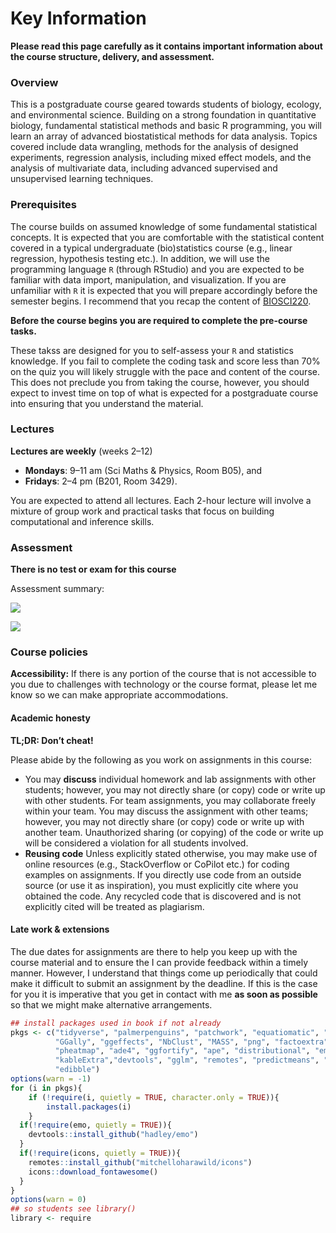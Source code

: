 # Key Information {-}

<div class="alert alert-danger" role="alert">
<span><strong>**Please read this page carefully as it contains important information about the course structure, delivery, and assessment.**</span></strong>
</div>

### Overview {-}

This is a postgraduate course geared towards students of biology, ecology, and environmental science. Building on a strong foundation in quantitative biology, fundamental statistical methods and basic R programming, you will learn an array of advanced biostatistical methods for data analysis. Topics covered include data wrangling, methods for the analysis of designed experiments, regression analysis, including mixed effect models, and the analysis of multivariate data, including advanced supervised and unsupervised learning techniques. 

### Prerequisites {-}

The course builds on assumed knowledge of some fundamental statistical concepts. It is expected that you are comfortable with the statistical content covered in a typical undergraduate (bio)statistics course (e.g., linear regression, hypothesis testing etc.). In addition, we will use the programming language `R` (through RStudio) and you are expected to be familiar with data import, manipulation, and visualization. If you are unfamiliar with `R` it is expected that you will prepare accordingly before the semester begins. I recommend that you recap the content of [BIOSCI220](https://biosci220.github.io/BIOSCI220/).

<div class="alert alert-danger" role="alert">

<span><strong>Before the course begins you are required to complete the pre-course tasks.</span></strong>


</div>

These takss are designed for you to self-assess your `R` and statistics knowledge. If you fail to complete the coding task and score less than 70% on the quiz you will likely struggle with the pace and content of the course. This does not preclude you from taking the course, however, you should expect to invest time on top of what is expected for a postgraduate course into ensuring that you understand the material.

### Lectures {-}

<div class="alert alert-danger" role="alert">

<span><strong>Lectures are weekly</span></strong> (weeks 2–12)
 <ul>
  <li>**Mondays**: 9–11 am (Sci Maths & Physics, Room B05), and </li>
  <li>**Fridays**: 2–4 pm (B201, Room 3429). </li>
</ul>
</div>

You are expected to attend all lectures. Each 2-hour lecture will involve a mixture of group work and practical tasks that focus on building computational and inference skills.

### Assessment {-}

<div class="alert alert-danger" role="alert">

<span><strong>There is no test or exam for this course</span></strong> 

Assessment summary:

![](img/assessment_overview.png)

</div>


![](img/gnatt.png)
 

### Course policies {-}


**Accessibility:** If there is any portion of the course that is not accessible to you due to challenges with technology or the course format, please let me know so we can make appropriate accommodations.


#### Academic honesty {-}

<div class="alert alert-danger" role="alert">

<span><strong>TL;DR: Don’t cheat!</span></strong>

</div>

Please abide by the following as you work on assignments in this course:

 + You may **discuss** individual homework and lab assignments with other students; however, you may not directly share (or copy) code or write up with other students. For team assignments, you may collaborate freely within your team. You may discuss the assignment with other teams; however, you may not directly share (or copy) code or write up with another team. Unauthorized sharing (or copying) of the code or write up will be considered a violation for all students involved.
 + **Reusing code** Unless explicitly stated otherwise, you may make use of online resources (e.g., StackOverflow or CoPilot etc.) for coding examples on assignments. If you directly use code from an outside source (or use it as inspiration), you must explicitly cite where you obtained the code. Any recycled code that is discovered and is not explicitly cited will be treated as plagiarism.
 

#### Late work & extensions {-}

The due dates for assignments are there to help you keep up with the course material and to ensure the I can provide feedback within a timely manner. However, I understand that things come up periodically that could make it difficult to submit an assignment by the deadline. If this is the case for you it is imperative that you get in contact with me **as soon as possible** so that we might make alternative arrangements.




```r
## install packages used in book if not already
pkgs <- c("tidyverse", "palmerpenguins", "patchwork", "equatiomatic", "vegan",
          "GGally", "ggeffects", "NbClust", "MASS", "png", "factoextra", "lme4",
          "pheatmap", "ade4", "ggfortify", "ape", "distributional", "emmeans", "tufte",
          "kableExtra","devtools", "gglm", "remotes", "predictmeans", "lmerTest", "animation",
          "edibble")
options(warn = -1)
for (i in pkgs){
    if (!require(i, quietly = TRUE, character.only = TRUE)){
        install.packages(i)
    }
  if(!require(emo, quietly = TRUE)){
    devtools::install_github("hadley/emo")
  }
  if(!require(icons, quietly = TRUE)){
    remotes::install_github("mitchelloharawild/icons")
    icons::download_fontawesome()
  }
}
options(warn = 0)
## so students see library()
library <- require
```








